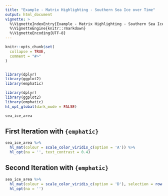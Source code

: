 ```yaml
---
title: "Example - Matrix Highlighting - Southern Sea Ice over Time"
output: html_document
vignette: >
  %\VignetteIndexEntry{Example - Matrix Highlighting - Southern Sea Ice over Time}
  %\VignetteEngine{knitr::rmarkdown}
  %\VignetteEncoding{UTF-8}
---
```


```r
knitr::opts_chunk$set(
  collapse = TRUE,
  comment = "#>"
)


library(dplyr)
library(ggplot2)
library(emphatic)
```



```r
library(dplyr)
library(ggplot2)
library(emphatic)
hl_opt_global(dark_mode = FALSE)
```


```r
sea_ice_area
```


First Iteration with `{emphatic}`
------------------------------------------------------------------------------

```r
sea_ice_area %>%
  hl_mat(colour = scale_color_viridis_c(option = 'A')) %>%
  hl_opt(na = '', text_contrast = 0.4)
```



Second Iteration with `{emphatic}`
------------------------------------------------------------------------------

```r
sea_ice_area %>%
  hl_mat(colour = scale_color_viridis_c(option = 'D'), selection = row(.x) %in% c(5, 40)) %>%
  hl_opt(na = '')
```



